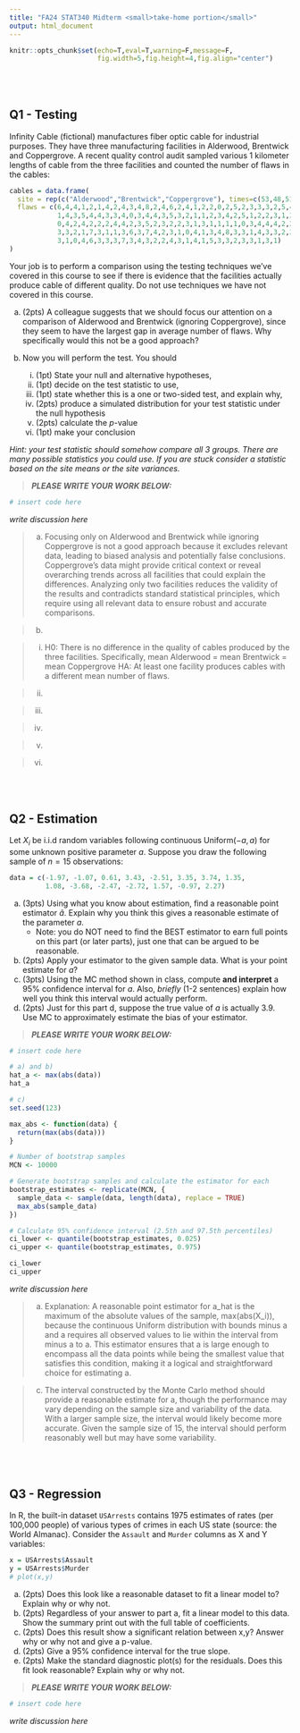 ```yaml
---
title: "FA24 STAT340 Midterm <small>take-home portion</small>"
output: html_document
---
```


<style>h2{margin-top:5rem}h3,h4:not([class]){margin-top:4rem}
.main-container{padding:2rem}</style>
```r
knitr::opts_chunk$set(echo=T,eval=T,warning=F,message=F,
                      fig.width=5,fig.height=4,fig.align="center")
```


## Q1 - Testing

Infinity Cable (fictional) manufactures fiber optic cable for industrial purposes. They have three manufacturing facilities in Alderwood, Brentwick and Coppergrove. A recent quality control audit sampled various 1 kilometer lengths of cable from the three facilities and counted the number of flaws in the cables:

```r
cables = data.frame(
  site = rep(c("Alderwood","Brentwick","Coppergrove"), times=c(53,48,51)),
  flaws = c(6,4,4,1,2,1,4,2,4,3,4,8,2,4,6,2,4,1,2,2,0,2,5,2,3,3,3,2,5,4,4,
            1,4,3,5,4,4,3,3,4,0,3,4,4,3,5,3,2,1,1,2,3,4,2,5,1,2,2,3,1,2,3,
            0,4,2,4,2,2,2,4,4,2,3,5,2,3,2,2,3,1,3,1,1,1,1,0,3,4,4,4,2,2,4,
            3,3,2,1,7,3,1,1,3,6,3,7,4,2,3,1,0,4,1,3,4,8,3,3,1,4,3,3,2,2,3,
            3,1,0,4,6,3,3,3,7,3,4,3,2,2,4,3,1,4,1,5,3,3,2,3,3,1,3,1)
)
```

Your job is to perform a comparison using the testing techniques we've covered in this course to see if there is evidence that the facilities actually produce cable of different quality. Do not use techniques we have not covered in this course.

a. (2pts) A colleague suggests that we should focus our attention on a comparison of Alderwood and Brentwick (ignoring Coppergrove), since they seem to have the largest gap in average number of flaws. Why specifically would this not be a good approach?

b. Now you will perform the test. You should

   i. (1pt) State your null and alternative hypotheses, 
   ii. (1pt) decide on the test statistic to use, 
   iii. (1pt) state whether this is a one or two-sided test, and explain why, 
   iv. (2pts) produce a simulated distribution for your test statistic under the null hypothesis 
   v. (2pts) calculate the $p$-value
   vi. (1pt) make your conclusion

*Hint: your test statistic should somehow compare all 3 groups. There are many possible statistics you could use. If you are stuck consider a statistic based on the site means or the site variances.*

> ***PLEASE WRITE YOUR WORK BELOW:***


```r
# insert code here

```

*write discussion here*

> a) Focusing only on Alderwood and Brentwick while ignoring Coppergrove is not a good approach because it excludes relevant data, leading to biased analysis and potentially false conclusions. Coppergrove's data might provide critical context or reveal overarching trends across all facilities that could explain the differences. Analyzing only two facilities reduces the validity of the results and contradicts standard statistical principles, which require using all relevant data to ensure robust and accurate comparisons.

> b)

> i) H0: There is no difference in the quality of cables produced by the three facilities. Specifically, mean Alderwood = mean Brentwick = mean Coppergrove
HA: At least one facility produces cables with a different mean number of flaws.

> ii) 

> iii) 

> iv) 

> v) 

> vi) 




## Q2 - Estimation

Let $X_i$ be i.i.d random variables following continuous Uniform($-a,a$) for some unknown positive parameter $a$. Suppose you draw the following sample of $n=15$ observations:

```r
data = c(-1.97, -1.07, 0.61, 3.43, -2.51, 3.35, 3.74, 1.35,
         1.08, -3.68, -2.47, -2.72, 1.57, -0.97, 2.27)
```

a. (3pts) Using what you know about estimation, find a reasonable point estimator $\hat a$. Explain why you think this gives a reasonable estimate of the parameter $a$.
   - Note: you do NOT need to find the BEST estimator to earn full points on this part (or later parts), just one that can be argued to be reasonable.
b. (2pts) Apply your estimator to the given sample data. What is your point estimate for $a$?
c. (3pts) Using the MC method shown in class, compute **and interpret** a 95\% confidence interval for $a$. Also, *briefly* (1-2 sentences) explain how well you think this interval would actually perform.
d. (2pts) Just for this part d, suppose the true value of $a$ is actually 3.9. Use MC to approximately estimate the bias of your estimator.

> ***PLEASE WRITE YOUR WORK BELOW:***


```r
# insert code here

# a) and b)
hat_a <- max(abs(data))
hat_a
```
```r
# c)
set.seed(123)

max_abs <- function(data) {
  return(max(abs(data)))
}

# Number of bootstrap samples
MCN <- 10000

# Generate bootstrap samples and calculate the estimator for each
bootstrap_estimates <- replicate(MCN, {
  sample_data <- sample(data, length(data), replace = TRUE)
  max_abs(sample_data)
})

# Calculate 95% confidence interval (2.5th and 97.5th percentiles)
ci_lower <- quantile(bootstrap_estimates, 0.025)
ci_upper <- quantile(bootstrap_estimates, 0.975)

ci_lower
ci_upper

```


*write discussion here*

> a) Explanation: A reasonable point estimator for a_hat is the maximum of the absolute values of the sample, max(abs(X_i)), because the continuous Uniform distribution with bounds minus a and a requires all observed values to lie within the interval from minus a to a. This estimator ensures that a is large enough to encompass all the data points while being the smallest value that satisfies this condition, making it a logical and straightforward choice for estimating a.

> c) The interval constructed by the Monte Carlo method should provide a reasonable estimate for a, though the performance may vary depending on the sample size and variability of the data. With a larger sample size, the interval would likely become more accurate. Given the sample size of 15, the interval should perform reasonably well but may have some variability. 



## Q3 - Regression

In R, the built-in dataset `USArrests` contains 1975 estimates of rates (per 100,000 people) of various types of crimes in each US state (source: the World Almanac). Consider the `Assault` and `Murder` columns as X and Y variables:

```r
x = USArrests$Assault
y = USArrests$Murder
# plot(x,y)
```

a. (2pts) Does this look like a reasonable dataset to fit a linear model to? Explain why or why not.
b. (2pts) Regardless of your answer to part a, fit a linear model to this data. Show the summary print out with the full table of coefficients.
c. (2pts) Does this result show a significant relation between x,y? Answer why or why not and give a p-value.
d. (2pts) Give a 95% confidence interval for the true slope.
e. (2pts) Make the standard diagnostic plot(s) for the residuals. Does this fit look reasonable? Explain why or why not.

> ***PLEASE WRITE YOUR WORK BELOW:***


```r
# insert code here

```

*write discussion here*






